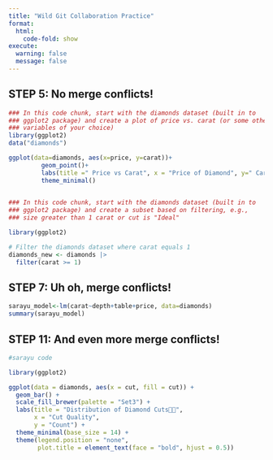 ```yaml
---
title: "Wild Git Collaboration Practice"
format: 
  html:
    code-fold: show
execute: 
  warning: false
  message: false
---
```



## STEP 5: No merge conflicts!

```r
### In this code chunk, start with the diamonds dataset (built in to
### ggplot2 package) and create a plot of price vs. carat (or some other
### variables of your choice)
library(ggplot2)
data("diamonds")

ggplot(data=diamonds, aes(x=price, y=carat))+
         geom_point()+
         labs(title =" Price vs Carat", x = "Price of Diamond", y=" Carat")+
         theme_minimal()
       


```

```r
### In this code chunk, start with the diamonds dataset (built in to
### ggplot2 package) and create a subset based on filtering, e.g., 
### size greater than 1 carat or cut is "Ideal"

library(ggplot2)

# Filter the diamonds dataset where carat equals 1
diamonds_new <- diamonds |> 
  filter(carat >= 1)


```

## STEP 7: Uh oh, merge conflicts!

```r

sarayu_model<-lm(carat~depth+table+price, data=diamonds)
summary(sarayu_model)

```

## STEP 11: And even more merge conflicts!

```r
#sarayu code

library(ggplot2)

ggplot(data = diamonds, aes(x = cut, fill = cut)) + 
  geom_bar() +  
  scale_fill_brewer(palette = "Set3") +   
  labs(title = "Distribution of Diamond Cuts💎💎", 
       x = "Cut Quality", 
       y = "Count") + 
  theme_minimal(base_size = 14) +  
  theme(legend.position = "none",  
        plot.title = element_text(face = "bold", hjust = 0.5))





```

